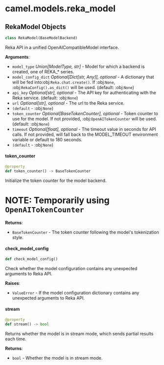 <a id="camel.models.reka_model"></a>

# camel.models.reka\_model

<a id="camel.models.reka_model.RekaModel"></a>

## RekaModel Objects

```python
class RekaModel(BaseModelBackend)
```

Reka API in a unified OpenAICompatibleModel interface.

**Arguments**:

- `model_type` _Union[ModelType, str]_ - Model for which a backend is
  created, one of REKA_* series.
- `model_config_dict` _Optional[Dict[str, Any]], optional_ - A dictionary
  that will be fed into:obj:`Reka.chat.create()`. If :obj:`None`,
  :obj:`RekaConfig().as_dict()` will be used. (default: :obj:`None`)
- `api_key` _Optional[str], optional_ - The API key for authenticating with
  the Reka service. (default: :obj:`None`)
- `url` _Optional[str], optional_ - The url to the Reka service.
- `(default` - :obj:`None`)
- `token_counter` _Optional[BaseTokenCounter], optional_ - Token counter to
  use for the model. If not provided, :obj:`OpenAITokenCounter` will
  be used. (default: :obj:`None`)
- `timeout` _Optional[float], optional_ - The timeout value in seconds for
  API calls. If not provided, will fall back to the MODEL_TIMEOUT
  environment variable or default to 180 seconds.
- `(default` - :obj:`None`)

<a id="camel.models.reka_model.RekaModel.token_counter"></a>

#### token\_counter

```python
@property
def token_counter() -> BaseTokenCounter
```

Initialize the token counter for the model backend.

# NOTE: Temporarily using `OpenAITokenCounter`

**Returns**:

- `BaseTokenCounter` - The token counter following the model's
  tokenization style.

<a id="camel.models.reka_model.RekaModel.check_model_config"></a>

#### check\_model\_config

```python
def check_model_config()
```

Check whether the model configuration contains any
unexpected arguments to Reka API.

**Raises**:

- `ValueError` - If the model configuration dictionary contains any
  unexpected arguments to Reka API.

<a id="camel.models.reka_model.RekaModel.stream"></a>

#### stream

```python
@property
def stream() -> bool
```

Returns whether the model is in stream mode, which sends partial
results each time.

**Returns**:

- `bool` - Whether the model is in stream mode.

